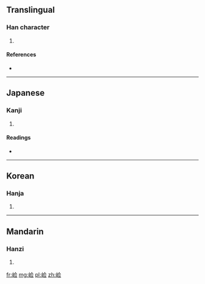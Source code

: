 {{also|嶮}}
==Translingual==

===Han character===
{{Han char|rn=46|rad=山|as=07|sn=10|four=|canj=山人一一 (UOMM)}}

# {{defn|Han|sort=山07}}

====References====
* {{Han ref|kx=0312.301|hdz=10775.071|uh=5D04|ud=23812}}

----

==Japanese==

===Kanji===
{{ja-kanji|grade=|rs=山07}}

# {{defn|Japanese|sort=山07}}

====Readings====
* {{ja-readings|on=[[けん]] (ken)|kun=[[けわしい]] (kewashii)}}

----

==Korean==

===Hanja===
{{ko-hanja|hangeul=험|rv=heom|mr=hŏm}}

# {{defn|Korean|sort=山07}}

----

==Mandarin==

===Hanzi===
{{cmn-hanzi|tra=嶮|pin=[[xiǎn]] ([[xian3]])|wg=hsien<sup>3</sup>}}

# {{defn|Mandarin|sort=山07}}

[[fr:崄]]
[[mg:崄]]
[[pl:崄]]
[[zh:崄]]
